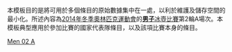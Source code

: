 <noinclude>
本模板目的是將可用於多個條目的原始數據集中在一處，以利於維護及儲存空間的最小化。所述內容為[[2014年冬季奧林匹克運動會]]的[[2014年冬季奧林匹克運動會男子冰壺比賽|'''男子'''冰壺比賽]]第2輪A場次。本模板典型應用於參加比賽的國家代表隊條目，以及該項比賽本身的條目。
</noinclude>{{Curlingbox
| sheet = A {{v|2014 Winter Olympics men's curling draw 2 sheet A}}
| team1 = {{flagIOC|USA|2014年冬季}}（[[约翰·舒斯特|舒斯特]]）
|0|1|0|2|0|0|0|1|0|X| |4
| team2 = {{flagIOC|NOR|2014年冬季}}（[[Thomas Ulsrud|Ulsrud]]）{{X}}
|2|0|3|0|0|1|1|0|0|X| |7
}}<noinclude>
{{2014 Winter Olympics curling convenience template navbox}}
[[Category:2014年冬季奧林匹克運動會冰壺比賽模板|Men 02 A]]
</noinclude>